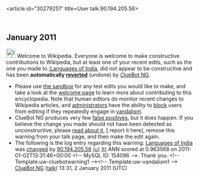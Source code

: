 <article id="30279251" title=User talk:90.194.205.56>
	<talkpage id="30279251" title="User talk:90.194.205.56">


== January 2011 ==
[[Image:Information.svg|left|25px|alt=|link=]] Welcome to Wikipedia. Everyone is welcome to make constructive contributions to Wikipedia, but at least one of your recent edits, such as the one you made to [[:Languages of India]], did not appear to be constructive and has been '''automatically [[Help:Reverting|reverted]]''' (undone) by [[User:ClueBot NG|ClueBot NG]]. 
* Please use [[Wikipedia:Sandbox|the sandbox]] for any test edits you would like to make, and take a look at the [[Wikipedia:Introduction|welcome page]] to learn more about contributing to this encyclopedia. Note that human editors do monitor recent changes to Wikipedia articles, and [[WP:ADMINS|administrators]] have the ability to [[WP:BLOCK|block]] users from editing if they repeatedly engage in [[WP:vandalism|vandalism]].
* ClueBot NG produces very few [[User:ClueBot NG#Information About False Positives|false positives]], but it does happen. If you believe the change you made should not have been detected as unconstructive, please [[User:ClueBot NG#Information About False Positives|read about it]], [{{User:ClueBot NG/Warnings/FPReport|154096}} report it here], remove this warning from your talk page, and then make the edit again. 
* The following is the log entry regarding this warning: [[Languages of India]] was [http://en.wikipedia.org/w/index.php?title=Languages+of+India&amp;diff=405492380&amp;oldid=404576523 changed] by [[Special:Contributions/90.194.205.56|90.194.205.56]] [[User:90.194.205.56|(u)]] [[User talk:90.194.205.56|(t)]] ANN scored at 0.963568 on 2011-01-02T13:31:46+00:00 &lt;!-- MySQL ID: 154096 --&gt;. Thank you. &lt;!-- Template:uw-cluebotwarning1 --&gt;&lt;!-- Template:uw-vandalism1 --&gt; [[User:ClueBot NG|ClueBot NG]] ([[User talk:ClueBot NG|talk]]) 13:31, 2 January 2011 (UTC)
	</talkpage>
</article>